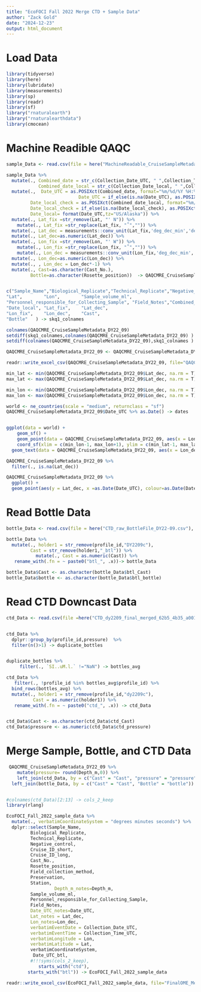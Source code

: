 ```yaml
---
title: "EcoFOCI Fall 2022 Merge CTD + Sample Data"
author: "Zack Gold"
date: "2024-12-23"
output: html_document
---
```

# Load Data

```r
library(tidyverse)
library(here)
library(lubridate)
library(measurements)
library(sp)
library(readr)
library(sf)
library("rnaturalearth")
library("rnaturalearthdata")
library(cmocean)

```

# Machine Readible QAQC

```r

sample_Data <- read.csv(file = here("MachineReadable_CruiseSampleMetadata_DY22-09.csv"), header=T,fileEncoding="UTF-8")

sample_Data %>% 
  mutate(., Combined_date = str_c(Collection_Date_UTC, " ",Collection_Time_UTC),
            Combined_date_local = str_c(Collection_Date_local, " ",Collection_Time_local))%>% 
  mutate(.,  Date_UTC = as.POSIXct(Combined_date, format="%m/%d/%Y %H:%M", tz="UTC"),
                           Date_UTC = if_else(is.na(Date_UTC), as.POSIXct(Collection_Date_local, format="%m/%d/%Y", tz="UTC"), Date_UTC ), 
         Date_local_check = as.POSIXct(Combined_date_local, format="%m/%d/%y %H:%M", tz="US/Alaska"),
         Date_local_check = if_else(is.na(Date_local_check), as.POSIXct(Combined_date_local, format="%m/%d/%Y", tz="UTC"), Date_local_check ), 
         Date_local= format(Date_UTC,tz="US/Alaska")) %>% 
  mutate(., Lat_fix =str_remove(Lat, "' N")) %>% 
    mutate(., Lat_fix =str_replace(Lat_fix, "˚","")) %>% 
  mutate(., Lat_dec = measurements::conv_unit(Lat_fix,'deg_dec_min','dec_deg')) %>% 
  mutate(., Lat_dec=as.numeric(Lat_dec)) %>% 
  mutate(., Lon_fix =str_remove(Lon, "' W")) %>% 
    mutate(., Lon_fix =str_replace(Lon_fix, "˚","")) %>%
    mutate(., Lon_dec = measurements::conv_unit(Lon_fix,'deg_dec_min','dec_deg')) %>% 
  mutate(., Lon_dec=as.numeric(Lon_dec)) %>% 
  mutate(., , Lon_dec = Lon_dec*-1) %>% 
  mutate(., Cast=as.character(Cast_No.),
         Bottle=as.character(Rosette_position))  -> QAQCMRE_CruiseSampleMetadata_DY22_09


c("Sample_Name","Biological_Replicate","Technical_Replicate","Negative_control",    "Cruise_ID_short",     "Cruise_ID_long",     "Collection_Date_UTC", "Collection_Date_local","Collection_Time_UTC","Collection_Time_local"                   ,"Field_Sample_Name",   "Cast_No.",  "Rosette_position",    "Field_collection_method"       ,"Preservation",       "Area.within.region",  "Station",    "Depth_m",   
"Lat",        "Lon",        "Sample_volume_ml",   
"Personnel_responsible_for_Collecting_Sample", "Field_Notes","Combined_date",      "Combined_date_local", "Date_UTC",   "Date_local_check",   
"Date_local", "Lat_fix",    "Lat_dec",   
"Lon_fix",    "Lon_dec",    "Cast",      
"Bottle"   ) -> skq1_colnames

colnames(QAQCMRE_CruiseSampleMetadata_DY22_09)
setdiff(skq1_colnames,colnames(QAQCMRE_CruiseSampleMetadata_DY22_09) )
setdiff(colnames(QAQCMRE_CruiseSampleMetadata_DY22_09),skq1_colnames )

QAQCMRE_CruiseSampleMetadata_DY22_09 <- QAQCMRE_CruiseSampleMetadata_DY22_09[, skq1_colnames]

readr::write_excel_csv(QAQCMRE_CruiseSampleMetadata_DY22_09, file="QAQCMRE_CruiseSampleMetadata_DY22_09.csv")

```


```r

min_lat <- min(QAQCMRE_CruiseSampleMetadata_DY22_09$Lat_dec, na.rm = T)
max_lat <- max(QAQCMRE_CruiseSampleMetadata_DY22_09$Lat_dec, na.rm = T)

min_lon <- min(QAQCMRE_CruiseSampleMetadata_DY22_09$Lon_dec, na.rm = T)
max_lon <- max(QAQCMRE_CruiseSampleMetadata_DY22_09$Lon_dec, na.rm = T)

world <- ne_countries(scale = "medium", returnclass = "sf")
QAQCMRE_CruiseSampleMetadata_DY22_09$Date_UTC %>% as.Date() -> dates


ggplot(data = world) +
    geom_sf() +
    geom_point(data = QAQCMRE_CruiseSampleMetadata_DY22_09, aes(x = Lon_dec, y = Lat_dec, colour=as.Date(Date_UTC)), size=2) +
    coord_sf(xlim = c(min_lon-1, max_lon+1), ylim = c(min_lat-1, max_lat+1), expand = FALSE) +theme_bw() +xlab("Longitude") +ylab("Latitude") +
  geom_text(data = QAQCMRE_CruiseSampleMetadata_DY22_09, aes(x = Lon_dec, y = Lat_dec, label=Station),size = 2, colour="black") + scale_color_cmocean(labels=dates, breaks=dates, name ="tempo", start = 0.1, end=0.5) +labs(colour="Date")


```

```r
QAQCMRE_CruiseSampleMetadata_DY22_09 %>% 
  filter(., is.na(Lat_dec))
```

```r
QAQCMRE_CruiseSampleMetadata_DY22_09 %>% 
  ggplot() +
  geom_point(aes(y = Lat_dec, x =as.Date(Date_UTC), colour=as.Date(Date_UTC)), size=2) + scale_color_cmocean(labels=dates, breaks=dates, name ="tempo", start = 0.1, end=0.5) +labs(colour="Date") +scale_x_date(date_labels = "%b %d %Y")

```
# Read Bottle Data


```r

bottle_Data <- read.csv(file = here("CTD_raw_BottleFile_DY22-09.csv"), header=T)

bottle_Data %>% 
  mutate(., holder1 = str_remove(profile_id,"DY2209c"),
         Cast = str_remove(holder1,"_btl")) %>% 
           mutate(., Cast = as.numeric(Cast)) %>% 
   rename_with(.fn = ~ paste0("btl_", .x))-> bottle_Data

bottle_Data$Cast <- as.character(bottle_Data$btl_Cast)
bottle_Data$bottle <- as.character(bottle_Data$btl_bottle)
```

# Read CTD Downcast Data

```r

ctd_Data <- read.csv(file =here("CTD_dy2209_final_merged_62b5_4b35_a001.csv"), header=T)


ctd_Data %>% 
  dplyr::group_by(profile_id,pressure)  %>% 
  filter(n()>1) -> duplicate_bottles


duplicate_bottles %>% 
     filter(., `SI..uM.l.` !="NaN") -> bottles_avg

ctd_Data %>% 
   filter(., !profile_id %in% bottles_avg$profile_id) %>% 
  bind_rows(bottles_avg) %>% 
  mutate(., holder1 = str_remove(profile_id,"dy2209c"),
          Cast = as.numeric(holder1)) %>% 
   rename_with(.fn = ~ paste0("ctd_", .x)) -> ctd_Data


ctd_Data$Cast <- as.character(ctd_Data$ctd_Cast)
ctd_Data$pressure <- as.numeric(ctd_Data$ctd_pressure)


```

# Merge Sample, Bottle, and CTD Data

```r
 QAQCMRE_CruiseSampleMetadata_DY22_09 %>% 
    mutate(pressure= round(Depth_m,0)) %>% 
    left_join(ctd_Data, by = c("Cast" = "Cast", "pressure" = "pressure")) %>% 
  left_join(bottle_Data, by = c("Cast" = "Cast", "Bottle" = "bottle")) %>%   mutate(., Date_UTC_btl = as.POSIXct(`btl_time..UTC.`, format="%Y-%m-%dT%H:%M:%SZ", tz="UTC") )-> EcoFOCI_Fall_2022_sample_data


#colnames(ctd_Data)[2:13] -> cols_2_keep
library(rlang)

EcoFOCI_Fall_2022_sample_data %>% 
  mutate(., verbatimCoordinateSystem = "degrees minutes seconds") %>%
  dplyr::select(Sample_Name, 
         Biological_Replicate,
         Technical_Replicate,
         Negative_control, 
         Cruise_ID_short, 
         Cruise_ID_long,
         Cast_No.,
         Rosette_position,
         Field_collection_method,
         Preservation,
         Station,
                  Depth_m_notes=Depth_m,
         Sample_volume_ml,
         Personnel_responsible_for_Collecting_Sample,
         Field_Notes,
         Date_UTC_notes=Date_UTC,
         Lat_notes = Lat_dec,
         Lon_notes=Lon_dec,
         verbatimEventDate = Collection_Date_UTC,
         verbatimEventTime = Collection_Time_UTC,
         verbatimLongitude = Lon,
         verbatimLatitude = Lat,
         verbatimCoordinateSystem,
          Date_UTC_btl,
         #!!!syms(cols_2_keep),
            starts_with("ctd"),
        starts_with("btl")) -> EcoFOCI_Fall_2022_sample_data

readr::write_excel_csv(EcoFOCI_Fall_2022_sample_data, file="FinalOME_Merge_DY22-09.csv")
```


